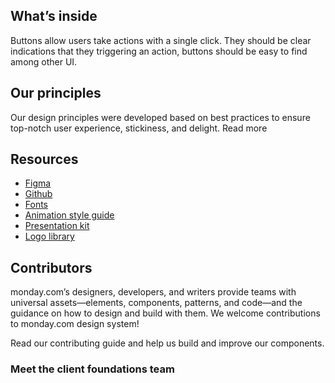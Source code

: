 
<Meta
  title="Welcome"
/>

<WelcomeHeader/>
<WelcomeIntro/>

## What’s inside
Buttons allow users take actions with a single click.
They should be clear indications that they triggering an action, buttons should be easy to find among other UI.
<AbilitiesDescription/>

## Our principles
Our design principles were developed based on best practices to ensure top-notch user experience, stickiness, and delight. Read more
<Principles/>

## Resources
- [Figma](https://www.figma.com/file/pTpO3Wobs5cQwRsabt21Nd/monday.com-UI-kit?node-id=14811%3A20455)
- [Github](https://github.com/mondaycom/monday-ui-react-core/)
- [Fonts]()
- [Animation style guide](https://monday.com/lp/motion/)
- [Presentation kit]()
- [Logo library]()

## Contributors
monday.com’s designers, developers, and writers provide teams with universal assets—elements, components, patterns, and code—and the guidance on how to design and build with them.
We welcome contributions to monday.com design system!

Read our contributing guide and help us build and improve our components.

### Meet the client foundations team
<Contributors />
<OtherContributorsList/>
